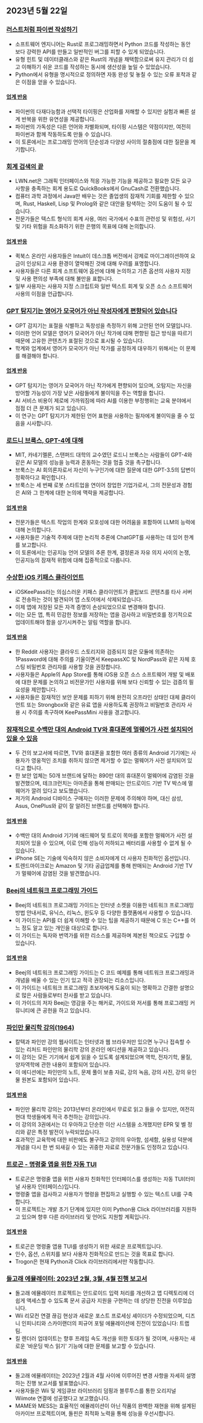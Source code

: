 

<CallToAction />

<Steps>

## 2023년 5월 22일

### [러스트처럼 파이썬 작성하기](https://kobzol.github.io/rust/python/2023/05/20/writing-python-like-its-rust.html)

- 소프트웨어 엔지니어는 Rust로 프로그래밍하면서 Python 코드를 작성하는 동안 보다 강력한 API를 만들고 일반적인 버그를 피할 수 있게 되었습니다.
- 유형 힌트 및 데이터클래스와 같은 Rust의 개념을 채택함으로써 유지 관리가 더 쉽고 이해하기 쉬운 코드를 작성하는 동시에 생산성을 높일 수 있었습니다.
- Python에서 유형을 명시적으로 정의하면 자동 완성 및 놓칠 수 있는 오류 포착과 같은 이점을 얻을 수 있습니다.

#### [업계 반응](http://news.ycombinator.com/item?id=36018621)

- 파이썬의 다재다능함과 선택적 타이핑은 산업화를 저해할 수 있지만 실험과 빠른 설계 반복을 위한 유연성을 제공합니다.
- 파이썬의 가독성은 다른 언어와 차별화되며, 타이핑 시스템은 약점이지만, 여전히 파이썬과 함께 작동하도록 만들 수 있습니다.
- 이 토론에서는 프로그래밍 언어의 단순성과 다양성 사이의 절충점에 대한 질문을 제기합니다.

### [회계 검색의 끝](https://lwn.net/Articles/925782/)

- LWN.net은 그래픽 인터페이스와 적응 가능한 기능을 제공하고 필요한 모든 요구 사항을 충족하는 회계 용도로 QuickBooks에서 GnuCash로 전환했습니다.
- 컴퓨터 과학 과정에서 Java만 배우는 것은 졸업생의 잠재적 기회를 제한할 수 있으며, Rust, Haskell, Lisp 및 Prolog와 같은 대안을 탐색하는 것이 도움이 될 수 있습니다.
- 전문가들은 텍스트 형식의 회계 사용, 여러 국가에서 수표의 관련성 및 위험성, 사기 및 기타 위험을 최소화하기 위한 은행의 목표에 대해 논의합니다.

#### [업계 반응](http://news.ycombinator.com/item?id=36021197)

- 퀵북스 온라인 사용자들은 Intuit이 데스크톱 버전에서 강제로 마이그레이션하여 요금이 인상되고 사용 환경이 열악해진 것에 대해 우려를 표명합니다.
- 사용자들은 다른 회계 소프트웨어 옵션에 대해 논의하고 기존 옵션의 사용자 지정 및 사용 편의성 부족에 대해 불만을 표합니다.
- 일부 사용자는 사용자 지정 스크립트와 일반 텍스트 회계 및 오픈 소스 소프트웨어 사용의 이점을 언급합니다.

### [GPT 탐지기는 영어가 모국어가 아닌 작성자에게 편향되어 있습니다](https://arxiv.org/abs/2304.02819)

- GPT 감지기는 표절을 식별하고 독창성을 측정하기 위해 고안된 언어 모델입니다.
- 이러한 언어 모델은 영어가 모국어가 아닌 작가에 대해 편향된 접근 방식을 따르기 때문에 고유한 콘텐츠가 표절된 것으로 표시될 수 있습니다.
- 학계와 업계에서 영어가 모국어가 아닌 작가를 공정하게 대우하기 위해서는 이 문제를 해결해야 합니다.

#### [업계 반응](http://news.ycombinator.com/item?id=36019580)

- GPT 탐지기는 영어가 모국어가 아닌 작가에게 편향되어 있으며, 오탐지는 자신을 방어할 가능성이 가장 낮은 사람들에게 불이익을 주는 역할을 합니다.
- AI 서비스 비용이 제로에 가까워짐에 따라 AI를 이용한 부정행위는 교육 분야에서 점점 더 큰 문제가 되고 있습니다.
- 이 연구는 GPT 탐지기가 제한된 언어 표현을 사용하는 필자에게 불이익을 줄 수 있음을 시사합니다.

### [로드니 브룩스, GPT-4에 대해](https://spectrum.ieee.org/gpt-4-calm-down)

- MIT, 카네기멜론, 스탠퍼드 대학의 교수였던 로드니 브룩스는 사람들이 GPT-4와 같은 AI 모델의 성능을 능력과 혼동하는 것을 멈출 것을 촉구합니다.
- 브룩스는 AI 회의론자로서 자신이 누구인가에 대한 질문에 대한 GPT-3.5의 답변이 정확하다고 확인합니다.
- 브룩스는 세 번째 로봇 스타트업을 연이어 창업한 기업가로서, 그의 전문성과 경험은 AI와 그 한계에 대한 논의에 맥락을 제공합니다.

#### [업계 반응](http://news.ycombinator.com/item?id=36017309)

- 전문가들은 텍스트 작업의 한계와 모호성에 대한 어려움을 포함하여 LLM의 능력에 대해 논의합니다.
- 사용자들은 기술적 주제에 대한 논리적 추론에 ChatGPT를 사용하는 데 있어 한계를 보고합니다.
- 이 토론에서는 인공지능 언어 모델의 추론 한계, 결정론과 자유 의지 사이의 논쟁, 인공지능의 잠재적 위험에 대해 집중적으로 다룹니다.

### [수상한 iOS 키패스 클라이언트](https://old.reddit.com/r/techsupport/comments/13nqarb/suspicious_ios_keepass_client/)

- iOSKeePass라는 의심스러운 키패스 클라이언트가 클립보드 콘텐츠를 타사 서버로 전송하는 것이 발견되어 앱 스토어에서 삭제되었습니다.
- 이제 앱에 저장된 모든 자격 증명이 손상되었으므로 변경해야 합니다.
- 이는 모든 앱, 특히 민감한 정보를 저장하는 앱을 검사하고 비밀번호를 정기적으로 업데이트해야 함을 상기시켜주는 알림 역할을 합니다.

#### [업계 반응](http://news.ycombinator.com/item?id=36020196)

- 한 Reddit 사용자는 클라우드 스토리지와 검증되지 않은 모듈에 의존하는 1Password에 대해 주의를 기울이면서 KeepassXC 및 NordPass와 같은 자체 호스팅 비밀번호 관리자를 사용할 것을 권장합니다.
- 사용자들은 Apple의 App Store를 통해 iOS용 오픈 소스 소프트웨어 개발 및 배포에 대한 문제를 논의하고 비전문가인 사용자를 위해 보다 신뢰할 수 있는 검증의 필요성을 제안합니다.
- 사용자들은 잠재적인 보안 문제를 피하기 위해 완전히 오프라인 상태인 대체 클라이언트 또는 Strongbox와 같은 유료 앱을 사용하도록 권장하고 비밀번호 관리자 사용 시 주의를 촉구하며 KeePassMini 사용을 경고합니다.

### [잠재적으로 수백만 대의 Android TV와 휴대폰에 멀웨어가 사전 설치되어 있을 수 있음](https://arstechnica.com/information-technology/2023/05/potentially-millions-of-android-tvs-and-phones-come-with-malware-preinstalled/)

- 두 건의 보고서에 따르면, TV와 휴대폰을 포함한 여러 종류의 Android 기기에는 사용자가 영웅적인 조치를 취하지 않으면 제거할 수 없는 멀웨어가 사전 설치되어 있다고 합니다.
- 한 보안 업체는 50개 브랜드에 달하는 890만 대의 휴대폰이 멀웨어에 감염된 것을 발견했으며, 테크크런치는 아마존을 통해 판매되는 안드로이드 기반 TV 박스에 멀웨어가 깔려 있다고 보도했습니다.
- 저가의 Android 디바이스 구매자는 이러한 문제에 주의해야 하며, 대신 삼성, Asus, OnePlus와 같이 잘 알려진 브랜드를 선택해야 합니다.

#### [업계 반응](http://news.ycombinator.com/item?id=36020431)

- 수백만 대의 Android 기기에 애드웨어 및 트로이 목마를 포함한 멀웨어가 사전 설치되어 있을 수 있으며, 이로 인해 성능이 저하되고 배터리를 사용할 수 없게 될 수 있습니다.
- iPhone SE는 기술에 익숙하지 않은 소비자에게 더 사용자 친화적인 옵션입니다.
- 트렌드마이크로는 Amazon 및 기타 공급업체를 통해 판매되는 Android 기반 TV가 멀웨어에 감염된 것을 발견했습니다.

### [Beej의 네트워크 프로그래밍 가이드](https://beej.us/guide/bgnet/)

- Beej의 네트워크 프로그래밍 가이드는 인터넷 소켓을 이용한 네트워크 프로그래밍 방법 안내서로, 유닉스, 리눅스, 윈도우 등 다양한 플랫폼에서 사용할 수 있습니다.
- 이 가이드는 API를 더 쉽게 이해할 수 있는 팁을 제공하기 때문에 C 또는 C++를 어느 정도 알고 있는 개인을 대상으로 합니다.
- 이 가이드는 독자와 번역가를 위한 리소스를 제공하며 제본된 책으로도 구입할 수 있습니다.

#### [업계 반응](http://news.ycombinator.com/item?id=36025611)

- Beej의 네트워크 프로그래밍 가이드는 C 코드 예제를 통해 네트워크 프로그래밍과 개념을 배울 수 있는 인기 있고 적극 권장되는 리소스입니다.
- 이 가이드는 네트워크 프로그래밍 초보자에게 도움이 되는 명확하고 간결한 설명으로 많은 사람들로부터 찬사를 받고 있습니다.
- 이 가이드의 저자 Beej는 영감을 주는 해커로, 가이드와 저서를 통해 프로그래밍 커뮤니티에 큰 공헌을 하고 있습니다.

### [파인만 물리학 강의(1964)](https://www.feynmanlectures.caltech.edu/)

- 칼텍과 파인만 강의 웹사이트는 인터넷과 웹 브라우저만 있으면 누구나 접속할 수 있는 리처드 파인만의 물리학 강의 온라인 에디션을 제공하고 있습니다.
- 이 강의는 모든 기기에서 쉽게 읽을 수 있도록 설계되었으며 역학, 전자기학, 물질, 양자역학에 관한 내용이 포함되어 있습니다.
- 이 에디션에는 파인만의 노트, 문제 풀이 보충 자료, 강의 녹음, 강의 사진, 강의 유인물 원본도 포함되어 있습니다.

#### [업계 반응](http://news.ycombinator.com/item?id=36017793)

- 파인만 물리학 강의는 2013년부터 온라인에서 무료로 읽고 들을 수 있지만, 여전히 현대 학생들에게 적극 추천하는 강의입니다.
- 이 강의의 3권에서는 더 우아하고 단순한 이산 시스템을 소개했지만 EPR 및 벨 정리와 같은 특정 발전이 누락되었습니다.
- 효과적인 교육학에 대한 비판에도 불구하고 강의의 우아함, 섬세함, 실용성 덕분에 개념을 다시 한 번 되새길 수 있는 귀중한 자료로 전문가들도 인정하고 있습니다.

### [트로곤 - 명령줄 앱을 위한 자동 TUI](https://github.com/Textualize/trogon)

- 트로곤은 명령줄 앱을 위한 사용자 친화적인 인터페이스를 생성하는 자동 TUI(터미널 사용자 인터페이스)입니다.
- 명령줄 앱을 검사하고 사용자가 명령을 편집하고 실행할 수 있는 텍스트 UI를 구축합니다.
- 이 프로젝트는 개발 초기 단계에 있지만 이미 Python용 Click 라이브러리를 지원하고 있으며 향후 다른 라이브러리 및 언어도 지원할 계획입니다.

#### [업계 반응](http://news.ycombinator.com/item?id=36020717)

- 트로곤은 명령줄 앱용 TUI를 생성하기 위한 새로운 프로젝트입니다.
- 인수, 옵션, 스위치를 보다 사용자 친화적으로 만드는 것을 목표로 합니다.
- Trogon은 현재 Python과 Click 라이브러리에서만 작동합니다.

### [돌고래 에뮬레이터: 2023년 2월, 3월, 4월 진행 보고서](https://dolphin-emu.org/blog/2023/05/21/dolphin-progress-report-february-march-april-2023/)

- 돌고래 에뮬레이터 프로젝트는 안드로이드 입력 처리를 개선하고 앱 디렉토리에 더 쉽게 액세스할 수 있도록 문서 공급자 지원을 구현하는 데 상당한 진전을 이루었습니다.
- Wii 리모컨 연결 끊김 현상과 새로운 포스트 프로세싱 셰이더가 수정되었으며, 디즈니 인피니티와 스카이랜더의 피규어 포털 에뮬레이션에 진전이 있었습니다: 트랩 팀.
- 킬 렌더러 업데이트는 향후 프레임 속도 개선을 위한 토대가 될 것이며, 사용자는 새로운 '바운딩 박스 읽기' 기능에 대한 문제를 보고할 수 있습니다.

#### [업계 반응](http://news.ycombinator.com/item?id=36019485)

- 돌고래 에뮬레이터는 2023년 2월과 4월 사이에 이루어진 변경 사항을 자세히 설명하는 진행 보고서를 발표했습니다.
- 사용자들은 Wii 및 게임큐브 라이브러리 덤핑과 블루투스를 통한 오리지널 Wiimote 연결에 성공했다고 보고했습니다.
- MAME와 MESS는 효율적인 에뮬레이션이 아닌 작품의 완벽한 재현을 위해 설계된 아카이브 프로젝트이며, 돌핀은 최적화 노력을 통해 성능을 우선시합니다.

</Steps>
